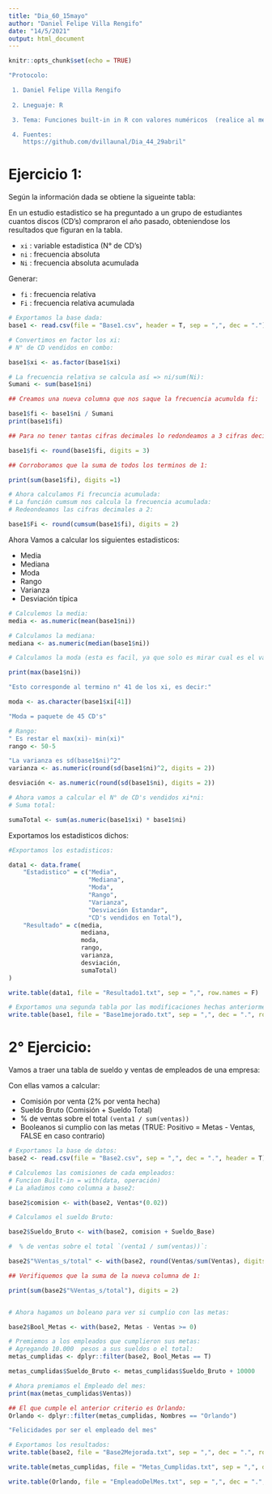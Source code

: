 ```yaml
---
title: "Dia_60_15mayo"
author: "Daniel Felipe Villa Rengifo"
date: "14/5/2021"
output: html_document
---
```


```r
knitr::opts_chunk$set(echo = TRUE)
```

```r
"Protocolo:

 1. Daniel Felipe Villa Rengifo
 
 2. Lneguaje: R

 3. Tema: Funciones built-in in R con valores numéricos  (realice al menos dos ejercicios que requieran cargar archivos externos *.csv cada uno con al menos 50 filas y tres datos por fila, lea y procese la información del archvo leído, y guarde las respuestas a los ejercicios  en archivos independientes tipo *.txt)

 4. Fuentes:
    https://github.com/dvillaunal/Dia_44_29abril"

```

# Ejercicio 1:

Según la información dada se obtiene la sigueinte tabla:

En un estudio estadistico se ha preguntado a un
grupo de estudiantes cuantos discos (CD's)
compraron el año pasado, obteniendose los
resultados que figuran en la tabla.

+ `xi` : variable estadistica (N° de CD's)
+ `ni` : frecuencia absoluta
+ `Ni` : frecuencia absoluta acumulada

Generar:

+ `fi` : frecuencia relativa
+ `Fi` : frecuencia relativa acumulada

```r
# Exportamos la base dada:
base1 <- read.csv(file = "Base1.csv", header = T, sep = ",", dec = ".")

# Convertimos en factor los xi:
# N° de CD vendidos en combo:

base1$xi <- as.factor(base1$xi)
```

```r
# La frecuencia relativa se calcula así => ni/sum(Ni):
Sumani <- sum(base1$ni)

## Creamos una nueva columna que nos saque la frecuencia acumulda fi:

base1$fi <- base1$ni / Sumani
print(base1$fi)

## Para no tener tantas cifras decimales lo redondeamos a 3 cifras decimales:

base1$fi <- round(base1$fi, digits = 3)

## Corroboramos que la suma de todos los terminos de 1:

print(sum(base1$fi), digits =1)
```

```r
# Ahora calculamos Fi frecuncia acumulada:
# La función cumsum nos calcula la frecuencia acumulada:
# Redeondeamos las cifras decimales a 2:

base1$Fi <- round(cumsum(base1$fi), digits = 2)
```


Ahora Vamos a calcular los siguientes estadisticos:

+ Media
+ Mediana
+ Moda
+ Rango
+ Varianza
+ Desviación típica

```r
# Calculemos la media:
media <- as.numeric(mean(base1$ni))

# Calculamos la mediana:
mediana <- as.numeric(median(base1$ni))

# Calculamos la moda (esta es facil, ya que solo es mirar cual es el valor ni maximo, y despues mirarla en xi)

print(max(base1$ni))

"Esto corresponde al termino n° 41 de los xi, es decir:"

moda <- as.character(base1$xi[41])

"Moda = paquete de 45 CD's"

# Rango:
" Es restar el max(xi)- min(xi)"
rango <- 50-5

"La varianza es sd(base1$ni)^2"
varianza <- as.numeric(round(sd(base1$ni)^2, digits = 2))

desviación <- as.numeric(round(sd(base1$ni), digits = 2))

# Ahora vamos a calcular el N° de CD's vendidos xi*ni:
# Suma total:

sumaTotal <- sum(as.numeric(base1$xi) * base1$ni)
```

Exportamos los estadisticos dichos:

```r
#Exportamos los estadisticos:

data1 <- data.frame(
    "Estadistico" = c("Media",
                      "Mediana",
                      "Moda",
                      "Rango",
                      "Varianza",
                      "Desviación Estandar",
                      "CD's vendidos en Total"),
    "Resultado" = c(media,
                    mediana,
                    moda,
                    rango,
                    varianza,
                    desviación,
                    sumaTotal)
)

write.table(data1, file = "Resultado1.txt", sep = ",", row.names = F)

# Exportamos una segunda tabla por las modificaciones hechas anteriormente:
write.table(base1, file = "Base1mejorado.txt", sep = ",", dec = ".", row.names = F)
```


# 2° Ejercicio:

Vamos a traer una tabla de sueldo y ventas de empleados de una empresa:

Con ellas vamos a calcular:

+ Comisión por venta (2% por venta hecha)
+ Sueldo Bruto (Comisión + Sueldo Total)
+ % de ventas sobre el total `(venta1 / sum(ventas))`
+ Booleanos si cumplio con las metas (TRUE: Positivo = Metas - Ventas, FALSE en caso contrario)


```r
# Exportamos la base de datos:
base2 <- read.csv(file = "Base2.csv", sep = ",", dec = ".", header = T)
```

```r
# Calculemos las comisiones de cada empleados:
# Funcion Built-in = with(data, operación)
# La añadimos como columna a base2:

base2$comision <- with(base2, Ventas*(0.02))

# Calculamos el sueldo Bruto:

base2$Sueldo_Bruto <- with(base2, comision + Sueldo_Base)

#  % de ventas sobre el total `(venta1 / sum(ventas))`:

base2$"%Ventas_s/total" <- with(base2, round(Ventas/sum(Ventas), digits = 3))

## Verifiquemos que la suma de la nueva columna de 1:

print(sum(base2$"%Ventas_s/total"), digits = 2)


# Ahora hagamos un boleano para ver si cumplio con las metas:

base2$Bool_Metas <- with(base2, Metas - Ventas >= 0)
```

```r
# Premiemos a los empleados que cumplieron sus metas:
# Agregando 10.000  pesos a sus sueldos o el total:
metas_cumplidas <- dplyr::filter(base2, Bool_Metas == T)

metas_cumplidas$Sueldo_Bruto <- metas_cumplidas$Sueldo_Bruto + 10000

# Ahora premiamos el Empleado del mes:
print(max(metas_cumplidas$Ventas))

## El que cumple el anterior criterio es Orlando:
Orlando <- dplyr::filter(metas_cumplidas, Nombres == "Orlando")

"Felicidades por ser el empleado del mes"
```

```r
# Exportamos los resultados:
write.table(base2, file = "Base2Mejorada.txt", sep = ",", dec = ".", row.names = F)

write.table(metas_cumplidas, file = "Metas_Cumplidas.txt", sep = ",", dec = ".", row.names = F)

write.table(Orlando, file = "EmpleadoDelMes.txt", sep = ",", dec = ".", row.names = F)

```

